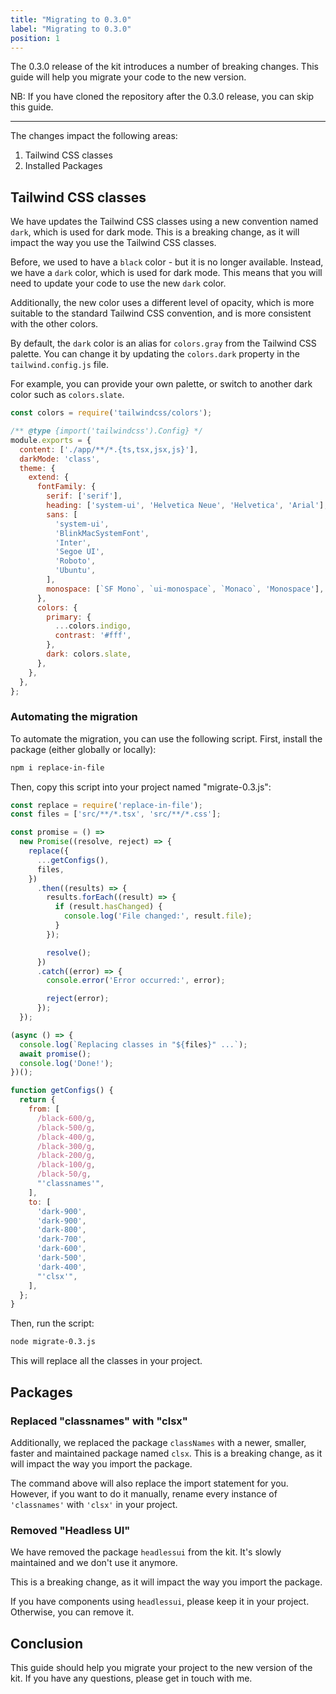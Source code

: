 ```yaml
---
title: "Migrating to 0.3.0"
label: "Migrating to 0.3.0"
position: 1
---
```


The 0.3.0 release of the kit introduces a number of breaking changes. This guide will help you migrate your code to the new version.

NB: If you have cloned the repository after the 0.3.0 release, you can skip this guide.

---

The changes impact the following areas:

1. Tailwind CSS classes
2. Installed Packages

## Tailwind CSS classes

We have updates the Tailwind CSS classes using a new convention named `dark`, which is used for dark mode. This is a breaking change, as it will impact the way you use the Tailwind CSS classes.

Before, we used to have a `black` color - but it is no longer available. Instead, we have a `dark` color, which is used for dark mode. This means that you will need to update your code to use the new `dark` color.

Additionally, the new color uses a different level of opacity, which is more suitable to the standard Tailwind CSS convention, and is more consistent with the other colors.

By default, the `dark` color is an alias for `colors.gray` from the Tailwind CSS palette. You can change it by updating the `colors.dark` property in the `tailwind.config.js` file.

For example, you can provide your own palette, or switch to another dark color such as `colors.slate`.

```js title="tailwind.config.js"
const colors = require('tailwindcss/colors');

/** @type {import('tailwindcss').Config} */
module.exports = {
  content: ['./app/**/*.{ts,tsx,jsx,js}'],
  darkMode: 'class',
  theme: {
    extend: {
      fontFamily: {
        serif: ['serif'],
        heading: ['system-ui', 'Helvetica Neue', 'Helvetica', 'Arial'],
        sans: [
          'system-ui',
          'BlinkMacSystemFont',
          'Inter',
          'Segoe UI',
          'Roboto',
          'Ubuntu',
        ],
        monospace: [`SF Mono`, `ui-monospace`, `Monaco`, 'Monospace'],
      },
      colors: {
        primary: {
          ...colors.indigo,
          contrast: '#fff',
        },
        dark: colors.slate,
      },
    },
  },
};
```

### Automating the migration

To automate the migration, you can use the following script. First, install the package (either globally or locally):

```bash
npm i replace-in-file
```

Then, copy this script into your project named "migrate-0.3.js":

```js title="migrate-0.3.js
const replace = require('replace-in-file');
const files = ['src/**/*.tsx', 'src/**/*.css'];

const promise = () =>
  new Promise((resolve, reject) => {
    replace({
      ...getConfigs(),
      files,
    })
      .then((results) => {
        results.forEach((result) => {
          if (result.hasChanged) {
            console.log('File changed:', result.file);
          }
        });

        resolve();
      })
      .catch((error) => {
        console.error('Error occurred:', error);

        reject(error);
      });
  });

(async () => {
  console.log(`Replacing classes in "${files}" ...`);
  await promise();
  console.log('Done!');
})();

function getConfigs() {
  return {
    from: [
      /black-600/g,
      /black-500/g,
      /black-400/g,
      /black-300/g,
      /black-200/g,
      /black-100/g,
      /black-50/g,
      "'classnames'",
    ],
    to: [
      'dark-900',
      'dark-900',
      'dark-800',
      'dark-700',
      'dark-600',
      'dark-500',
      'dark-400',
      "'clsx'",
    ],
  };
}
```

Then, run the script:

```bash
node migrate-0.3.js
```

This will replace all the classes in your project.

## Packages

### Replaced "classnames" with "clsx"

Additionally, we replaced the package `classNames` with a newer, smaller, faster and maintained package named `clsx`. This is a breaking change, as it will impact the way you import the package.

The command above will also replace the import statement for you. However, if you want to do it manually, rename every instance of `'classnames'` with `'clsx'` in your project.

### Removed "Headless UI"

We have removed the package `headlessui` from the kit. It's slowly maintained and we don't use it anymore.

This is a breaking change, as it will impact the way you import the package.

If you have components using `headlessui`, please keep it in your project. Otherwise, you can remove it.

## Conclusion

This guide should help you migrate your project to the new version of the kit. If you have any questions, please get in touch with me.